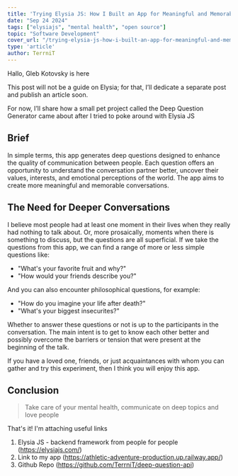 ```yaml
---
title: 'Trying Elysia JS: How I Built an App for Meaningful and Memorable Conversations'
date: "Sep 24 2024"
tags: ["elysiajs", "mental health", "open source"]
topic: "Software Development"
cover_url: "/trying-elysia-js-how-i-built-an-app-for-meaningful-and-memorable-conversations.png"
type: 'article'
author: TerrniT
---
```



Hallo, Gleb Kotovsky is here

This post will not be a guide on Elysia; for that, I’ll dedicate a separate post and publish an article soon.

For now, I’ll share how a small pet project called the Deep Question Generator came about after I tried to poke around with Elysia JS

## Brief

In simple terms, this app generates deep questions designed to enhance the quality of communication between people. Each question offers an opportunity to understand the conversation partner better, uncover their values, interests, and emotional perceptions of the world. The app aims to create more meaningful and memorable conversations.

## The Need for Deeper Conversations

I believe most people had at least one moment in their lives when they really had nothing to talk about. Or, more prosaically, moments when there is something to discuss, but the questions are all superficial. If we take the questions from this app, we can find a range of more or less simple questions like:
- "What's your favorite fruit and why?"
- "How would your friends describe you?"

And you can also encounter philosophical questions, for example:
- "How do you imagine your life after death?"
- "What's your biggest insecurites?"

Whether to answer these questions or not is up to the participants in the conversation. The main intent is to get to know each other better and possibly overcome the barriers or tension that were present at the beginning of the talk.

If you have a loved one, friends, or just acquaintances with whom you can gather and try this experiment, then I think you will enjoy this app.

## Conclusion
> Take care of your mental health, communicate on deep topics and love people

That's it! I'm attaching useful links

1) Elysia JS - backend framework from people for people (https://elysiajs.com/)
2) Link to my app (https://athletic-adventure-production.up.railway.app/)
3) Github Repo (https://github.com/TerrniT/deep-question-api)
